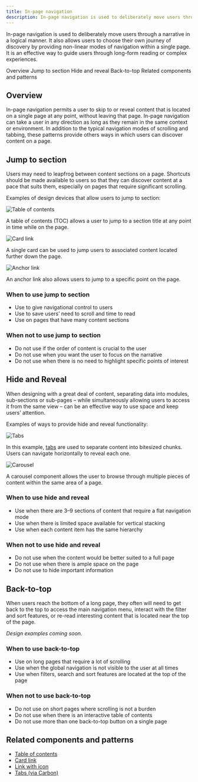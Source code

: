 ```yaml
---
title: In-page navigation
description: In-page navigation is used to deliberately move users through a narrative in a logical manner. It also allows users to choose their own journey of discovery by providing non-linear modes of navigation within a single page. 
---
```


<PageDescription>

In-page navigation is used to deliberately move users through a narrative in a logical manner. It also allows users to choose their own journey of discovery by providing non-linear modes of navigation within a single page. It is an effective way to guide users through long-form reading or complex experiences.
</PageDescription>

<AnchorLinks>

<AnchorLink>Overview</AnchorLink>
<AnchorLink>Jump to section</AnchorLink>
<AnchorLink>Hide and reveal</AnchorLink>
<AnchorLink>Back-to-top</AnchorLink>
<AnchorLink>Related components and patterns</AnchorLink>

</AnchorLinks>


## Overview
In-page navigation permits a user to skip to or reveal content that is located on a single page at any point, without leaving that page. 
In-page navigation can take a user in any direction as long as they remain in the same context or environment. In addition to the typical navigation modes of scrolling and tabbing, these patterns provide others ways in which users can discover content on a page.


## Jump to section

Users may need to leapfrog between content sections on a page. Shortcuts should be made available to users so that they can discover content at a pace that suits them, especially on pages that require significant scrolling. 

Examples of design devices that allow users to jump to section:

<Title>Table of contents</Title>

![Table of contents](../../images/pattern/in-page-nav/in-page-nav-toc.jpg)

<Caption>
A table of contents (TOC) allows a user to jump to a section title at any point in time while on the page.
</Caption>


<Title>Card link</Title>

![Card link](../../images/pattern/in-page-nav/in-page-nav-cardlink.jpg)

<Caption>
A single card can be used to jump users to associated content located further down the page.
</Caption>


<Title>Anchor link</Title>

![Anchor link](../../images/pattern/in-page-nav/in-page-nav-anchorlink.jpg)

<Caption>
An anchor link also allows users to jump to a specific point on the page.
</Caption>

### When to use jump to section

* Use to give navigational control to users 
* Use to save users’ need to scroll and time to read
* Use on pages that have many content sections

### When not to use jump to section

* Do not use if the order of content is crucial to the user
* Do not use when you want the user to focus on the narrative
* Do not use when there is no need to highlight specific points of interest


## Hide and Reveal

When designing with a great deal of content, separating data into modules, sub-sections or sub-pages – while simultaneously allowing users to access it from the same view – can be an effective way to use space and keep users’ attention. 

Examples of ways to provide hide and reveal functionality:

<Title>Tabs</Title>

![Tabs](../../images/pattern/in-page-nav/in-page-nav-tabs.jpg)

<Caption>
In this example, <a href="https://www.carbondesignsystem.com/components/tabs/usage" target="_blank">tabs</a> are used to separate content into bitesized chunks. Users can navigate horizontally to reveal each one.
</Caption>


<Title>Carousel</Title>

![Carousel](../../images/pattern/in-page-nav/in-page-nav-carousel.jpg)

<Caption>
A carousel component allows the user to browse through multiple pieces of content within the same area of a page.
</Caption>

### When to use hide and reveal

* Use when there are 3–9 sections of content that require a flat navigation mode 
* Use when there is limited space available for vertical stacking
* Use when each content item has the same hierarchy 

### When not to use hide and reveal

* Do not use when the content would be better suited to a full page
* Do not use when there is ample space on the page
* Do not use to hide important information


## Back-to-top

When users reach the bottom of a long page, they often will need to get back to the top to access the main navigation menu, interact with the filter and sort features, or re-read interesting content that is located near the top of the page.

_Design examples coming soon._

### When to use back-to-top

* Use on long pages that require a lot of scrolling 
* Use when the global navigation is not visible to the user at all times
* Use when filters, search and sort features are located at the top of the page 

### When not to use back-to-top

* Do not use on short pages where scrolling is not a burden
* Do not use when there is an interactive table of contents
* Do not use more than one back-to-top button on a single page


## Related components and patterns

* [Table of contents](./components/table-of-contents)
* [Card link](./components/card-link)
* [Link with icon](./components/link-with-icon)
* [Tabs (via Carbon)](https://www.carbondesignsystem.com/components/tabs/usage/)
